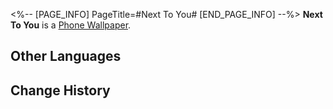 <%-- [PAGE_INFO]
PageTitle=#Next To You#
[END_PAGE_INFO] --%>
{{Item Infobox
|id          = 221011
|image       = Item Next To You.png{{subst:void|<!--$UPLOAD:<<SpriteOutput/ItemFigures/221011.png>-<Item Next To You.png>-<Item Icons>>-->}}
|type        = Phone Wallpaper
|invCategory = 
|rarity      = 5
|effect      = 
|description = After obtaining Phone wallpapers, they can be changed in the Phone function.
|source1     = [[Phone Wallpaper obtained from the Cherished Recollection event]]
}}
{{Description|''"No matter how many nights this world shall see!"''<br />''"No matter how arduous the times may be, we'll always be here with you!"''}}
'''Next To You''' is a [[Phone Wallpaper]].

==Other Languages==
{{Other Languages
|en   = Next To You
|zhs  = 伴你同行
|zht  = 伴你同行
|ja   = スタンド・バイ・ユー
|ko   = 너와의 동행
|es   = Siempre junto a ti
|fr   = Toujours à tes côtés
|ru   = Навсегда рядом
|th   = เคียงข้างเสมอ
|vi   = Đồng Hành Cùng Bạn
|de   = An deiner Seite
|id   = Berjalan Bersamamu
|pt   = Sempre Contigo
}}

==Change History==
{{Change History|3.2}}
